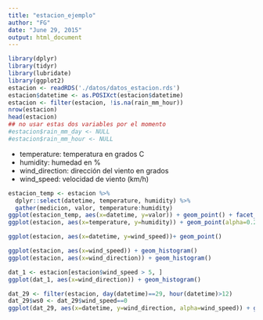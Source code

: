 ```yaml
---
title: "estacion_ejemplo"
author: "FG"
date: "June 29, 2015"
output: html_document
---
```


```r
library(dplyr)
library(tidyr)
library(lubridate)
library(ggplot2)
estacion <- readRDS('./datos/datos_estacion.rds')
estacion$datetime <- as.POSIXct(estacion$datetime)
estacion <- filter(estacion, !is.na(rain_mm_hour))
nrow(estacion)
head(estacion)
## no usar estas dos variables por el momento
#estacion$rain_mm_day <- NULL
#estacion$rain_mm_hour <- NULL
```

- temperature: temperatura en grados C
- humidity: humedad en %
- wind_direction: dirección del viento en grados
- wind_speed: velocidad de viento (km/h)

```r
estacion_temp <- estacion %>% 
  dplyr::select(datetime, temperature, humidity) %>%
  gather(medicion, valor, temperature:humidity)
ggplot(estacion_temp, aes(x=datetime, y=valor)) + geom_point() + facet_wrap(~medicion, ncol=1, scales = 'free_y')
ggplot(estacion, aes(x=temperature, y=humidity)) + geom_point(alpha=0.2)
```


```r
ggplot(estacion, aes(x=datetime, y=wind_speed))+ geom_point()
```


```r
ggplot(estacion, aes(x=wind_speed)) + geom_histogram()
ggplot(estacion, aes(x=wind_direction)) + geom_histogram()
```

```r
dat_1 <- estacion[estacion$wind_speed > 5, ]
ggplot(dat_1, aes(x=wind_direction)) + geom_histogram()
```

```r
dat_29 <- filter(estacion, day(datetime)==29, hour(datetime)>12)
dat_29$ws0 <- dat_29$wind_speed==0
ggplot(dat_29, aes(x=datetime, y=wind_direction, alpha=wind_speed)) + geom_point() 
```




